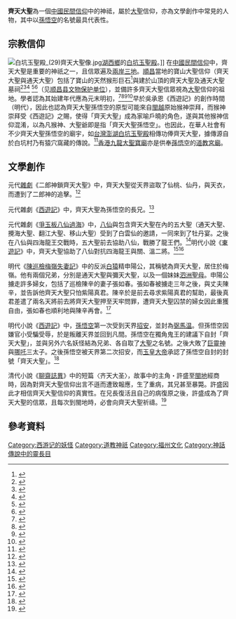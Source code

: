 '''齊天大聖'''為一個[[中國民間信仰|中國民間信仰]]中的神祗，屬於[[大聖|大聖]]信仰，亦為文學創作中常見的人物，其中以[[孫悟空|孫悟空]]的名號最具代表性。

==宗教信仰==
[[File:白坑玉聖殿_(29)齊天大聖像.jpg|thumb]][[湖西鄉|湖西鄉]]的[[白坑玉聖殿|白坑玉聖殿]]。]]
在[[中國民間信仰|中國民間信仰]]中，齊天大聖是重要的神祇之一，且信眾遍及[[兩岸三地|兩岸三地]]。[[順昌縣|順昌]]當地的寶山大聖信仰（齊天大聖與通天大聖）包括了寶山的天然猴形巨石<ref>{{citeweb|title=孙大圣悟空祖籍福建顺昌？|url=http://view.inews.qq.com/a/FJC201407140092500K|archive-url=https://web.archive.org/web/20201104001239/http://view.inews.qq.com/a/FJC201407140092500K|archive-date=2020-11-04}}</ref>與建於山頂的齊天大聖及通天大聖墓祠<ref>{{citeweb|url=http://www.education.ntu.edu.tw/school/history/News/2005/Apr-Jun/news20050519_4.htm|title=孫悟空「生」在福建寶山(二)|publisher=歷史月刊電子報|via=歷史科中學教師進修網|date=2004-12-30|archive-url=http://web.archive.org/web/20220202042957/http://www.education.ntu.edu.tw/school/history/News/2005/Apr-Jun/news20050519_4.htm|archive-date=2022-02-02}}</ref><ref>{{citenews|url=https://www.epochtimes.com/b5/5/1/11/n776754.htm|title=福建順昌發現孫悟空兄弟合葬神墓|publisher=中央社|via=大紀元|date=2005-01-11|archive-url=http://web.archive.org/web/2016*/https://www.epochtimes.com/b5/5/1/11/n776754.htm|archive-date=2016-03-04}}</ref><ref>{{citenews|title=福建發現孫悟空兄弟合葬神墓 弟弟叫通天大聖|url=http://scitech.people.com.cn/BIG5/39327/3113262.html|date=2005-01-12|publisher=人民網|archive-url=http://web.archive.org/web/20160304121051/http://scitech.people.com.cn/BIG5/39327/3113262.html|archive-date=2016-03-04}}</ref>
<ref>{{citenews|url=https://tw.news.yahoo.com/%E5%AD%AB%E8%A1%8C%E8%80%85%E5%85%B6%E5%AF%A6%E6%98%AF%E9%80%9A%E5%A4%A9%E5%A4%A7%E8%81%96-%E9%9D%9E%E9%BD%8A%E5%A4%A9%E5%A4%A7%E8%81%96-183237239.html?yeystb7t|title=孫行者其實是通天大聖 非齊天大聖|author=洪肇君|date=2011-06-05|access-date=2022-01-30|publisher=旺報|via=Yahoo!奇摩新聞|quote=至於寶山寺上方祖廟的「通天大聖」、「齊天大聖」墓碑，依墓葬規格來看，「齊天大聖」是兄，「通天大聖」是弟。}}</ref><ref>{{citeweb|title=齐天大圣墓与通天大圣墓合葬一处|url=https://new.qq.com/omn/20171224/20171224A0IU7S.html|archive-url=https://web.archive.org/web/20201104092527/https://new.qq.com/omn/20171224/20171224A0IU7S.html|archive-date=2020-11-04}}</ref>（见[[顺昌县文物保护单位|顺昌县文物保护单位]]），並備許多齊天大聖信眾視為[[大聖|大聖]]信仰的祖地。學者認為其始建年代應為元末明初，<ref>{{citenews|title=傳孫悟空福建順昌人 有其墓|author=洪肇君|url=https://www.chinatimes.com/newspapers/20110605000729-260303|date=2011-06-05|quote=王益民在主樑上發現「大元至正廿三年」鑴刻，陸續又在偏梁、石瓦找到明朝洪武、萬曆以及清朝光緒的刻字，全廟累計有10處足供斷代的鑴刻。|access-date=2022-01-30}}</ref><ref>{{Citeweb|title=千年古县顺昌竟是齐天大圣祖地|url=http://travel.sohu.com/20171124/n523331452.shtml/ |archive-url=http://travel.sohu.com/20171124/n523331452.shtml|archive-date=2019-10-03|publisher=搜狐旅游}}</ref><ref name=tomb1>{{citenews|title=孫悟空其實叫「通天大聖」 與哥合葬在福建|url=https://www.chinatimes.com/realtimenews/20141124001953-260409|date=2014-11-24|publisher=中時新聞網|via=中時電子報|archive-url=https://web.archive.org/web/20210320183222/https://www.chinatimes.com/realtimenews/20141124001953-260409?chdtv|archive-date=2020-11-11}}</ref><ref name=tomb2>{{Cite web |url=http://www.sohu.com/a/241483487_100178387 |title=你没有听错孙悟空还有5个兄弟姐妹 其中一个叫通天大圣 |access-date=2018-09-04 |archive-date=2019-05-02 |archive-url=https://web.archive.org/web/20190502070148/http://www.sohu.com/a/241483487_100178387 |dead-url=no }}</ref>早於吳承恩《西遊記》的創作時間（明代），因此也{{誰|有學者}}認為齊天大聖孫悟空的原型可能來自[[閩越|閩越]]原始猴神崇拜，而猴神崇拜受《西遊記》之賜，使得「齊天大聖」成為家喻戶曉的角色，遂與其他猴神信仰混淆，以為凡猴神、大聖爺即是指「齊天大聖孫悟空」。也因此，在華人社會有不少齊天大聖孫悟空的廟宇，如[[台灣|台灣]][[澎湖縣|澎湖]][[白坑玉聖殿|白坑玉聖殿]]相傳功俸齊天大聖，據傳源自於白坑村乃有猿穴窩藏的傳說。<ref>{{Cite book|title=《續修澎湖縣志．卷二．地理志》|last=顏|first=尚文|publisher=澎湖縣政府|year=2005|isbn=9860015104|location=澎湖縣|pages=|language=zh-tw}}</ref>[[香港|香港]][[九龍|九龍]][[大聖寶廟|大聖寶廟]]亦是供奉[[孫悟空|孫悟空]]的[[宮觀|道教宮廟]]。

{{Seealso|孫悟空#庙宇}}

==文學創作==
元代[[雜劇|雜劇]]《二郎神鎖齊天大聖》中，齊天大聖從天界盜取了仙桃、仙丹，與天衣，而遭到了二郎神的追擊。<ref>{{citebook|title=《孤本元明雜劇》|author=[[王實甫|王實甫]]等撰|chapter=〈二郎神鎖齊天大聖〉|volume=10|location=臺北|publisher=臺灣商務印書館 |year=1977}}</ref>

元代雜劇《[[西遊記_(雜劇)|西遊記]]》中，齊天大聖為孫悟空的長兄。<ref>{{Citebook|title=《[[西遊記_(雜劇)|楊東來先生批評西游記]]》|chapter=第三本第九折〈神佛降孫〉|chapter-url=https://zh.wikisource.org/wiki/%E6%A5%8A%E6%9D%B1%E4%BE%86%E5%85%88%E7%94%9F%E6%89%B9%E8%A9%95%E8%A5%BF%E6%B8%B8%E8%A8%98/%E7%AC%AC3%E6%9C%AC#%E7%AC%AC%E4%B9%9D%E6%8A%98%E7%A5%9E%E4%BD%9B%E9%99%8D%E5%AD%AB|author=[[楊景賢|楊景賢]]|quote=小聖弟兄、姊妹五人，大姊驪山老母，二妹巫枝祗聖母，大兄齊天大聖，小聖通天大聖，三弟耍耍三郎。}}</ref>

元代雜劇《[[爭玉板八仙過海|爭玉板八仙過海]]》中，[[八仙|八仙]]與包含齊天大聖在內的五大聖（通天大聖、攪海大聖、翻江大聖、移山大聖）受到了白雲仙的邀請，一同來到了牡丹宴。之後在八仙與四海龍王交戰時，五大聖前去協助八仙，戰勝了龍王們。<ref>{{Cite web|url= http://www.fengshuino1.com/article/06st/html/fe-st20000302a.html |title= 爭玉板八仙過海|accessdate=2010-05-13|deadlinkdate =2017年10月|archiveurl   = https://web.archive.org/web/20101207011001/http://www.fengshuino1.com/article/06st/html/fe-st20000302a.html|archivedate=2010-12-07}}</ref>明代小說《[[東遊記|東遊記]]》中，齊天大聖協助了八仙對抗四海龍王與關、溫二將。<ref>{{Cite book|title=《[[東遊記|東遊記]]》|author=[[吳元泰|吳元泰]]|chapter=第55回〈八仙天兵大戰〉|chapter-url=https://zh.wikisource.org/wiki/%E6%9D%B1%E9%81%8A%E8%A8%98/%E7%AC%AC55%E5%9B%9E}}</ref><ref>{{Cite book|title=《[[東遊記|東遊記]]》|author=[[吳元泰|吳元泰]]|chapter=第56回〈觀音和好朝天〉|chapter-url=https://zh.wikisource.org/wiki/%E6%9D%B1%E9%81%8A%E8%A8%98/%E7%AC%AC56%E5%9B%9E}}</ref>

明代《[[清平山堂話本|陳巡檢梅嶺失妻記]]》中的反派[[白猿|白猿]]精申陽公，其稱號為齊天大聖，居住於梅嶺。他有兩個兄弟，分別是通天大聖與彌天大聖，以及一個妹妹[[水母娘娘#淮水女神|泗洲聖母]]。申陽公擄走許多婦女，包括了巡檢陳辛的妻子張如春。張如春被擄走三年之後，與丈夫陳辛，並告訴他齊天大聖只怕紫陽真君。陳辛於是前去尋求紫陽真君的幫助，最後真君差遣了兩名天將前去將齊天大聖押至天牢問罪，遭齊天大聖囚禁的婦女因此重獲自由，張如春也順利地與陳辛再會。<ref>{{citebook|title=《[[清平山堂話本|清平山堂話本]]》|author=[[洪楩|洪楩]]|chapter=〈陳巡檢梅嶺失妻記〉|chapter-url=https://zh.wikisource.org/wiki/%E6%B8%85%E5%B9%B3%E5%B1%B1%E5%A0%82%E8%A9%B1%E6%9C%AC/12}}</ref>

明代小說《[[西遊記|西遊記]]》中，[[孫悟空|孫悟空]]第一次受到天界[[招安|招安]]，並封為[[弼馬温|弼馬温]]。但孫悟空因嫌官小受騙受辱，於是叛離天界並回到凡間。孫悟空在獨角鬼王的建議下自封「齊天大聖」，並與另外六名妖怪結為兄弟、各自取了[[大聖|大聖]]之名號。之後大敗了[[巨靈神|巨靈神]]與[[哪吒|哪吒]]三太子。之後孫悟空被天界第二次招安，而[[玉皇大帝|玉皇大帝]]承認了孫悟空自封的封號「齊天大聖」。<ref>{{citebook|title=《[[西遊記|西遊記]]》|author=[[吳承恩|吳承恩]]|chapter=第四回〈官封弼馬心何足　名注齊天意未寧〉|chapter-url=https://zh.wikisource.org/wiki/%E8%A5%BF%E9%81%8A%E8%A8%98/%E7%AC%AC004%E5%9B%9E|}}</ref>

清代小說《[[聊齋誌異|聊齋誌異]]》中的短篇〈齐天大圣〉，故事中的主角・許盛至[[福建|閩地]]經商時，因為對齊天大聖信仰出言不遜而遭致報應，生了重病，其兄甚至暴斃。許盛因此才相信齊天大聖信仰的真實性。在兄長復活且自己的病復原之後，許盛成為了齊天大聖的信眾，且每次到閩地時，必會向齊天大聖祈禱。<ref>{{citebook|title=《聊齋誌異》|author=[[蒲松齡|蒲松齡]]|volume=11|chapter=〈齊天大聖〉|chapter-url=https://zh.wikisource.org/wiki/%E8%81%8A%E9%BD%8B%E5%BF%97%E7%95%B0/%E7%AC%AC11%E5%8D%B7#%E9%BD%8A%E5%A4%A9%E5%A4%A7%E8%81%96}}</ref>

==參考資料==
{{reflist}}

{{西遊記}}
[[Category:西游记的妖怪|Category:西游记的妖怪]]
[[Category:道教神祇|Category:道教神祇]]
[[Category:福州文化|Category:福州文化]]
[[Category:神話傳說中的靈長目|Category:神話傳說中的靈長目]]